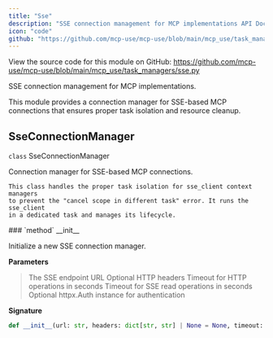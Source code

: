 ```yaml
---
title: "Sse"
description: "SSE connection management for MCP implementations API Documentation"
icon: "code"
github: "https://github.com/mcp-use/mcp-use/blob/main/mcp_use/task_managers/sse.py"
---
```



<Callout type="info" title="Source Code">
View the source code for this module on GitHub: <a href='https://github.com/mcp-use/mcp-use/blob/main/mcp_use/task_managers/sse.py' target='_blank' rel='noopener noreferrer'>https://github.com/mcp-use/mcp-use/blob/main/mcp_use/task_managers/sse.py</a>
</Callout>

SSE connection management for MCP implementations.

This module provides a connection manager for SSE-based MCP connections
that ensures proper task isolation and resource cleanup.

## SseConnectionManager

<div>
<RandomGradientBackground className="rounded-lg p-4 w-full h-full rounded-full">
<div className="text-black">
<div className="text-black font-bold text-xl mb-2 mt-8"><code className="!text-black">class</code> SseConnectionManager</div>

Connection manager for SSE-based MCP connections.

    This class handles the proper task isolation for sse_client context managers
    to prevent the "cancel scope in different task" error. It runs the sse_client
    in a dedicated task and manages its lifecycle.

</div>
</RandomGradientBackground>
<Card type="info">
### `method` __init__

Initialize a new SSE connection manager.


**Parameters**
><ParamField body="url" type="str" required="True" >   The SSE endpoint URL </ParamField>
><ParamField body="headers" type="dict[str, str] | None" default="None" >   Optional HTTP headers </ParamField>
><ParamField body="timeout" type="float" default="5" >   Timeout for HTTP operations in seconds </ParamField>
><ParamField body="sse_read_timeout" type="float" default="300" >   Timeout for SSE read operations in seconds </ParamField>
><ParamField body="auth" type="httpx.Auth | None" default="None" >   Optional httpx.Auth instance for authentication </ParamField>

**Signature**
```python wrap
def __init__(url: str, headers: dict[str, str] | None = None, timeout: float = 5, sse_read_timeout: float = 300, auth: httpx.Auth | None = None):
```

</Card>
</div>
